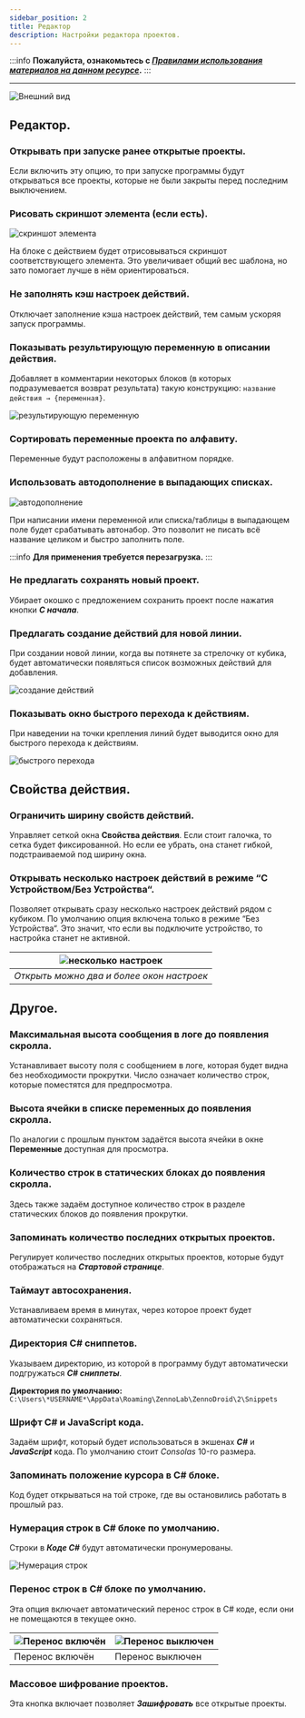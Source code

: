 ```yaml
---
sidebar_position: 2
title: Редактор
description: Настройки редактора проектов. 
---
```

:::info **Пожалуйста, ознакомьтесь с [*Правилами использования материалов на данном ресурсе*](../Disclaimer).**
:::
_______________________________________________  
![Внешний вид](./assets/Editor/Editor_pic1.png)   

## Редактор.  
### Открывать при запуске ранее открытые проекты.  
Если включить эту опцию, то при запуске программы будут открываться все проекты, которые не были закрыты перед последним выключением.  

### Рисовать скриншот элемента (если есть).  
![скриншот элемента](./assets/Editor/Editor_pic2.png)   

На блоке с действием будет отрисовываться скриншот соответствующего элемента. Это увеличивает общий вес шаблона, но зато помогает лучше в нём ориентироваться.  

### Не заполнять кэш настроек действий.  
Отключает заполнение кэша настроек действий, тем самым ускоряя запуск программы.  

### Показывать результирующую переменную в описании действия.  
Добавляет в комментарии некоторых блоков (в которых подразумевается возврат результата) такую конструкцию: `название действия → {переменная}`.  

![результирующую переменную](./assets/Editor/Editor_pic5.png) 

### Сортировать переменные проекта по алфавиту.  
Переменные будут расположены в алфавитном порядке.  

### Использовать автодополнение в выпадающих списках.  
![автодополнение](./assets/Editor/Editor_pic3.gif)   

При написании имени переменной или списка/таблицы в выпадающем поле будет срабатывать автонабор. Это позволит не писать всё название целиком и быстро заполнить поле.  

:::info **Для применения требуется перезагрузка.**
:::

### Не предлагать сохранять новый проект.
Убирает окошко с предложением сохранить проект после нажатия кнопки ***С начала***.

### Предлагать создание действий для новой линии.  
При создании новой линии, когда вы потянете за стрелочку от кубика, будет автоматически появляться список возможных действий для добавления.  

![создание действий](./assets/Editor/Editor_pic4.gif)  

### Показывать окно быстрого перехода к действиям.  
При наведении на точки крепления линий будет выводится окно для быстрого перехода к действиям.  

![быстрого перехода](./assets/Editor/Editor_pic6.png)

## Свойства действия. 
### Ограничить ширину свойств действий.
Управляет сеткой окна **Свойства действия**. Если стоит галочка, то сетка будет фиксированной. Но если ее убрать, она станет гибкой, подстраиваемой под ширину окна.  

### Открывать несколько настроек действий в режиме “С Устройством/Без Устройства“.  
Позволяет открывать сразу несколько настроек действий рядом с кубиком. По умолчанию опция включена только в режиме “Без Устройства“. Это значит, что если вы подключите устройство, то настройка станет не активной.

| ![несколько настроек](./assets/Editor/Editor_pic7.png)    | 
| :--------: | 
| *Открыть можно два и более окон настроек*  |

## Другое.  
### Максимальная высота сообщения в логе до появления скролла.  
Устанавливает высоту поля с сообщением в логе, которая будет видна без необходимости прокрутки. Число означает количество строк, которые поместятся для предпросмотра.  

### Высота ячейки в списке переменных до появления скролла.  
По аналогии с прошлым пунктом задаётся высота ячейки в окне **Переменные** доступная для просмотра.  

### Количество строк в статических блоках до появления скролла. 
Здесь также задаём доступное количество строк в разделе статических блоков до появления прокрутки.  

### Запоминать количество последних открытых проектов.  
Регулирует количество последних открытых проектов, которые будут отображаться на ***Стартовой странице***.

### Таймаут автосохранения.
Устанавливаем время в минутах, через которое проект будет автоматически сохраняться.  

### Директория C# сниппетов.
Указываем директорию, из которой в программу будут автоматически подгружаться ***C# сниппеты***.  

**Директория по умолчанию:**  
`C:\Users\*USERNAME*\AppData\Roaming\ZennoLab\ZennoDroid\2\Snippets` 

### Шрифт C# и JavaScript кода. 
Задаём шрифт, который будет использоваться в экшенах ***C#*** и ***JavaScript*** кода. По умолчанию стоит *Consolas* 10-го размера.  

### Запоминать положение курсора в C# блоке.
Код будет открываться на той строке, где вы остановились работать в прошлый раз.  

### Нумерация строк в C# блоке по умолчанию.
Строки в ***Коде C#*** будут автоматически пронумерованы.  

![Нумерация строк](./assets/Editor/Editor_pic8.png)

### Перенос строк в C# блоке по умолчанию.
Эта опция включает автоматический перенос строк в C# коде, если они не помещаются в текущее окно.  

| ![Перенос включён](./assets/Editor/Editor_pic9.png)    | ![Перенос выключен](./assets/Editor/Editor_pic10.png) |
| -------- | ------- |
| Перенос включён  | Перенос выключен    |  

### Массовое шифрование проектов.
Эта кнопка включает позволяет ***Зашифровать*** все открытые проекты.  